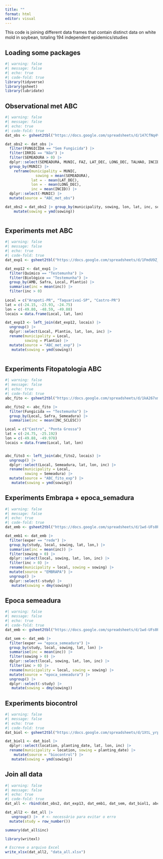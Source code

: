 ```yaml
---
title: ""
format: html
editor: visual
---
```


This code is joining different data frames that contain distinct data on white mold in soybean, totaling 194 independent epidemics/studies

## Loading some packages

```r
#| warning: false
#| message: false
#| echo: true
#| code-fold: true 
library(tidyverse)
library(gsheet)
library(lubridate)
```

## Observational met ABC

```r
#| warning: false
#| message: false
#| echo: true
#| code-fold: true 
dat_obs <- gsheet2tbl("https://docs.google.com/spreadsheets/d/147CfNq4VxsngBBj1IuiLDUDD-dqlsGMJ/edit?gid=508520618#gid=508520618")

dat_obs2 <- dat_obs |> 
  filter(FUNGICIDA == "Sem Fungicida") |> 
  filter(IRRIG == "Não") |> 
  filter(SEMEADURA > 0) |> 
  dplyr::select(SEMEADURA, MUNIC, FAZ, LAT_DEC, LONG_DEC, TALHAO, INCID, SEV) |> 
  group_by(MUNIC) |> 
    reframe(municipality = MUNIC,
              sowing = mean(SEMEADURA),
            lat = - mean(LAT_DEC),
            lon = - mean(LONG_DEC),
            inc = mean(INCID)) |> 
  dplyr::select(-MUNIC) |> 
  mutate(source = "ABC_met_obs")

dat_obs2 = dat_obs2 |> group_by(municipality, sowing, lon, lat, inc, source ) |> summarise(inc = mean(inc)) |> 
    mutate(sowing = ymd(sowing)) 



```

## Experiments met ABC

```r
#| warning: false
#| message: false
#| echo: true
#| code-fold: true 
dat_exp1 <- gsheet2tbl("https://docs.google.com/spreadsheets/d/1FmdU9Z_g2dagHpSRciHl50qajtuHhuVj/edit?gid=1611656078#gid=1611656078")

dat_exp12 <- dat_exp1 |> 
  filter(Químico == "Testemunha") |> 
  filter(Biológico == "Testemunha") |> 
  group_by(AMB, Safra, Local, Plantio) |> 
  summarise(inc = mean(inc)) |> 
  filter(inc > 0)
  
Local = c("Arapoti-PR", "Taquarivaí-SP", "Castro-PR")
lat = c(-24.15, -23.93, -24.75)
lon = c(-49.80, -48.59, -49.88)
locais = data.frame(Local, lat, lon)

dat_exp13 <- left_join(dat_exp12, locais) |>
  ungroup() |> 
  dplyr::select(Local, Plantio, lat, lon, inc) |> 
  rename(municipality = Local,
         sowing = Plantio) |> 
  mutate(source = "ABC_met_exp") |> 
   mutate(sowing = ymd(sowing)) 



```

## Experiments Fitopatologia ABC

```r
#| warning: false
#| message: false
#| echo: true
#| code-fold: true 
abc_fito <- gsheet2tbl("https://docs.google.com/spreadsheets/d/1kA267xmYZemUAejz2DMy7_BKLd9OMpOt/edit?gid=1148766694#gid=1148766694")

abc_fito2 <- abc_fito |> 
  filter(Fungicida == "Testemunha") |> 
  group_by(Local, Safra, Semeadura) |> 
  summarise(inc = mean(INC_SCLESC))

Local = c("Castro", "Ponta Grossa")
lat = c(-24.75, -25.192)
lon = c(-49.88, -49.978)
locais = data.frame(Local, lat, lon)


abc_fito3 <- left_join(abc_fito2, locais) |>
  ungroup() |> 
  dplyr::select(Local, Semeadura, lat, lon, inc) |> 
  rename(municipality = Local,
         sowing = Semeadura) |> 
  mutate(source = "ABC_fito_exp") |> 
   mutate(sowing = ymd(sowing)) 

```

## Experiments Embrapa + epoca_semadura

```r
#| warning: false
#| message: false
#| echo: true
#| code-fold: true 
dat_emb <- gsheet2tbl("https://docs.google.com/spreadsheets/d/1wd-UFs0P4mYOOLo7UobgUsqh2cTp1EiIkcw9p_MQlvI/edit?usp=sharing")

dat_emb1 <- dat_emb |> 
  filter(exper == "rede") |> 
  group_by(study, local, sowing, lat, lon,) |> 
  summarise(inc = mean(inc)) |> 
  filter(sowing > 0) |> 
  dplyr::select(local, sowing, lat, lon, inc) |> 
  filter(inc > 0) |> 
  rename(municipality = local, sowing = sowing) |> 
  mutate(source = "EMBRAPA") |> 
  ungroup() |>
  dplyr::select(-study) |> 
   mutate(sowing = dmy(sowing)) 
```

## Epoca semeadura

```r
#| warning: false
#| message: false
#| echo: true
#| code-fold: true 
dat_emb <- gsheet2tbl("https://docs.google.com/spreadsheets/d/1wd-UFs0P4mYOOLo7UobgUsqh2cTp1EiIkcw9p_MQlvI/edit?usp=sharing")

dat_sem <- dat_emb |> 
  filter(exper == "epoca_semeadura") |> 
  group_by(study, local, sowing, lat, lon) |> 
  summarise(inc = mean(inc)) |> 
  filter(sowing > 0) |> 
  dplyr::select(local, sowing, lat, lon, inc) |> 
  filter(inc > 0) |> 
  rename(municipality = local, sowing = sowing) |> 
  mutate(source = "epoca_semeadura") |> 
  ungroup() |>
  dplyr::select(-study) |> 
   mutate(sowing = dmy(sowing)) 
```

## Experiments biocontrol

```r
#| warning: false
#| message: false
#| echo: true
#| code-fold: true 
dat_biol <- gsheet2tbl("https://docs.google.com/spreadsheets/d/1XtL_yrp40YurKa5Dn2yGDead-vsefsI1wBXG8pPI1rU/edit?gid=1063587995#gid=1063587995")

dat_biol1 <- dat_biol |> 
  dplyr::select(location, planting_date, lat, lon, inc) |> 
  rename(municipality = location, sowing = planting_date) |> 
    mutate(source = "biocontrol") |> 
   mutate(sowing = ymd(sowing)) 

```

## Join all data

```r
#| warning: false
#| message: false
#| echo: true
#| code-fold: true 
dat_all <- rbind(dat_obs2, dat_exp13, dat_emb1, dat_sem, dat_biol1, abc_fito3)

dat_all2 <- dat_all |> 
   ungroup() |>  # <- necessário para evitar o erro
  mutate(study = row_number())

summary(dat_all$inc)

library(writexl)

# Escreve o arquivo Excel
write_xlsx(dat_all2, "data_all.xlsx")


```
